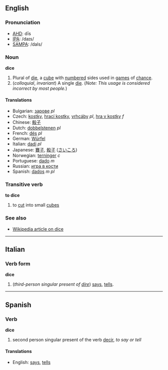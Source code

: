 ==English==

===Pronunciation===
*[[w:AHD|AHD]]: dīs
*[[w:IPA|IPA]]: /daɪs/
*[[w:SAMPA|SAMPA]]: /daIs/

===Noun===
'''dice'''

# Plural of [[die]], a [[cube]] with [[number]]ed sides used in [[games]] of [[chance]].
# (''colloquial'', ''invariant'') A single [[die]]. (''Note: This usage is considered incorrect by most people.'')

====Translations====
*Bulgarian: [[зарове]] ''pl''
*Czech: [[kostky]], [[hrací kostky]], [[vrhcáby]] ''pl'', [[hra v kostky]] ''f''
*Chinese: [[骰子]]
*Dutch: [[dobbelstenen]] ''pl''
*French: [[dés]] ''pl''
*German: [[Würfel]]
*Italian: [[dadi]] ''pl''
*Japanese: [[賽子]], [[骰子]] ([[さいころ]])
*Norwegian: [[terninger]] ''c''
*Portuguese: [[dado]] ''m''
*Russian: [[игра в кости]]
*Spanish: [[dados]] ''m pl''

===Transitive verb===
'''to dice'''

# to [[cut]] into small [[cube]]s

===See also===

*[[w:dice|Wikipedia article on dice]]

----

==Italian==
===Verb form===
'''dice'''

# (''third-person singular present of [[dire]]'') [[says]], [[tells]].

----

==Spanish==

===Verb===
'''dice'''

# second person singular present of the verb [[decir]], ''to say or tell''

====Translations====
*English: [[says]], [[tells]]